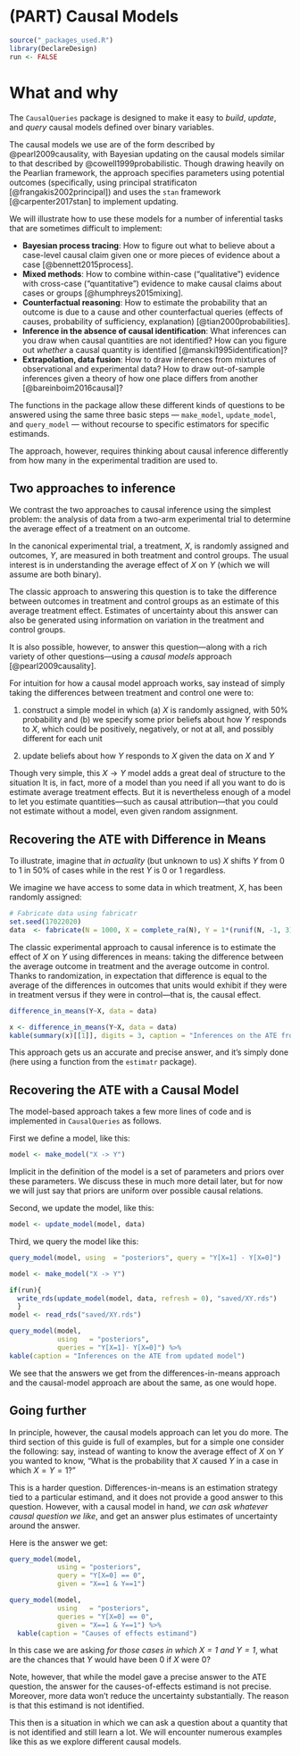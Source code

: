 # (PART) Causal Models {-}

```r
source("_packages_used.R")
library(DeclareDesign)
run <- FALSE
```

# What and why {#cm}

The `CausalQueries` package is designed to make it easy to *build*, *update*, and *query* causal models  defined over binary variables.

The causal models we use are of the form described by @pearl2009causality, with Bayesian updating on the causal models similar to that described by @cowell1999probabilistic. Though drawing heavily on the Pearlian framework, the approach specifies parameters using potential outcomes  (specifically, using principal stratificaton [@frangakis2002principal]) and uses the `stan` framework [@carpenter2017stan] to implement updating.  

We will illustrate how to use these models for a number of inferential tasks that are sometimes difficult to implement: 

* **Bayesian process tracing**: How to figure out what to believe about a case-level causal claim given one or more pieces of evidence about a case [@bennett2015process].
* **Mixed methods**: How to combine within-case ("qualitative") evidence with cross-case ("quantitative") evidence to make causal claims about cases or groups [@humphreys2015mixing].
* **Counterfactual reasoning**: How to estimate the probability that an outcome is due to a cause and other counterfactual queries (effects of causes, probability of sufficiency, explanation) [@tian2000probabilities].
* **Inference in the absence of causal identification**: What inferences can you draw when causal quantities are not identified? How can you figure out *whether* a causal quantity is identified [@manski1995identification]?
* **Extrapolation, data fusion**: How to draw inferences from mixtures of observational and experimental data? How to draw out-of-sample inferences given a theory of how one place differs from another [@bareinboim2016causal]?

The functions in the package allow these different kinds of questions to be answered using the same three basic steps --- `make_model`, `update_model`, and `query_model` --- without recourse to specific estimators for specific estimands.

The approach, however, requires thinking about causal inference differently from how many in the experimental tradition are used to.

## Two approaches to inference

We contrast the two approaches to causal inference using the simplest problem: the analysis of data from a two-arm experimental trial to determine the average effect of a treatment on an outcome.

In the canonical experimental trial, a treatment, $X$, is randomly assigned and outcomes, $Y$, are measured in both treatment and control groups.  The usual interest is in understanding the average effect of $X$ on $Y$ (which we will assume are both binary). 

The classic approach to answering this question is to take the difference between outcomes in treatment and control groups as an estimate of this average treatment effect. Estimates of uncertainty about this answer can also be generated using information on variation in the treatment and control groups. 

It is also possible, however, to answer this question---along with a rich variety of other questions---using a *causal models* approach [@pearl2009causality]. 

For intuition for how a causal model approach works, say instead of simply taking the differences between treatment and control one were to:

1. construct a simple model in which (a) $X$ is randomly assigned, with 50% probability and (b) we specify some prior beliefs about how $Y$ responds to $X$, which could be positively, negatively, or not at all, and possibly different for each unit 

2. update beliefs about how $Y$ responds to $X$ given the data on $X$ and $Y$

Though very simple, this $X \rightarrow Y$ model adds a great deal of structure to the situation It is, in fact, more of a model than you need if all you want to do is estimate average treatment effects. But it is nevertheless enough of a model to let you estimate quantities---such as causal attribution---that you could not estimate without a model, even given random assignment. 

## Recovering the ATE with Difference in Means

To illustrate, imagine that *in actuality* (but unknown to us) $X$ shifts  $Y$ from 0 to 1 in 50% of cases while in the rest $Y$ is 0 or 1 regardless. 

We imagine we have access to some data in which treatment, $X$, has been randomly assigned:

```r

# Fabricate data using fabricatr
set.seed(17022020)
data  <- fabricate(N = 1000, X = complete_ra(N), Y = 1*(runif(N, -1, 3)/2 < X))
```

The classic experimental approach to causal inference is to estimate the effect of $X$ on $Y$ using differences in means: taking the difference between the average outcome in treatment and the average outcome in control. Thanks to randomization, in expectation that difference is equal to the average of the differences in outcomes that units would exhibit if they were in treatment versus if they were in control---that is, the causal effect. 

```r
difference_in_means(Y~X, data = data)
```

```r
x <- difference_in_means(Y~X, data = data)
kable(summary(x)[[1]], digits = 3, caption = "Inferences on the ATE from differences in means")
```

This approach gets us an accurate and precise answer, and it's simply done (here using a function from the `estimatr` package).

## Recovering the ATE with a Causal Model

The model-based approach takes a few more lines of code and is implemented in `CausalQueries` as follows. 

First we define a model, like this:

```r
model <- make_model("X -> Y")
```

Implicit in the definition of the model is a set of parameters and priors over these parameters. We discuss these in much more detail later, but for now we will just say that priors are uniform over possible causal relations.

Second, we update the model, like this:

```r
model <- update_model(model, data) 
```

Third, we  query the model like this:

```r
query_model(model, using  = "posteriors", query = "Y[X=1] - Y[X=0]") 
```


```r
model <- make_model("X -> Y") 

if(run){
  write_rds(update_model(model, data, refresh = 0), "saved/XY.rds")
  }
model <- read_rds("saved/XY.rds")

query_model(model, 
            using   = "posteriors", 
            queries = "Y[X=1]- Y[X=0]") %>% 
kable(caption = "Inferences on the ATE from updated model")
```

We see that the answers we get from the differences-in-means approach and the causal-model approach are about the same, as one would hope.  

## Going further

In principle, however, the causal models approach can let you do more. The third section of this guide is full of examples, but for a simple one consider the following: say, instead of wanting to know the average effect of $X$ on $Y$ you wanted to know, "What is the probability that $X$ caused $Y$ in a case in which $X=Y=1$?" 

This is a harder question. Differences-in-means is an estimation strategy tied to a particular estimand, and it does not provide a good answer to this question. However, with a causal model in hand, *we can ask whatever causal question we like*, and get an answer plus estimates of uncertainty around the answer.

Here is the answer we get:


```r
query_model(model, 
            using = "posteriors", 
            query = "Y[X=0] == 0",
            given = "X==1 & Y==1")  
```

```r
query_model(model, 
            using   = "posteriors", 
            queries = "Y[X=0] == 0",
            given = "X==1 & Y==1") %>% 
  kable(caption = "Causes of effects estimand") 
```

In this case we are asking *for those cases in which $X=1$ and $Y=1$*, what are the chances that $Y$ would have been $0$ if $X$ were $0$? 

Note, however, that while the model gave a precise answer to the ATE question, the answer for the causes-of-effects estimand is not precise. Moreover, more data won't reduce the uncertainty substantially.  The reason is that this estimand is not identified. 

This then is a situation in which we can ask a question about a quantity that is not identified and still learn a lot. We will encounter numerous examples like this as we explore different causal models. 

